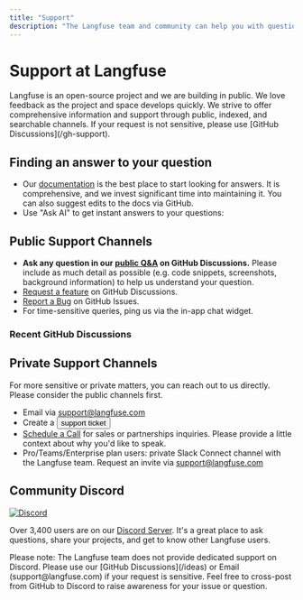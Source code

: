 ```yaml
---
title: "Support"
description: "The Langfuse team and community can help you with questions and issues."
---
```


# Support at Langfuse

<Callout type="info">
  Langfuse is an open-source project and we are building in public. We love
  feedback as the project and space develops quickly. We strive to offer
  comprehensive information and support through public, indexed, and searchable
  channels. If your request is not sensitive, please use [GitHub
  Discussions](/gh-support).
</Callout>

## Finding an answer to your question

- Our [documentation](/docs) is the best place to start looking for answers. It is comprehensive, and we invest significant time into maintaining it. You can also suggest edits to the docs via GitHub.
- Use "Ask AI" to get instant answers to your questions:


<div className="h-5" />
<InkeepEmbeddedChat />

## Public Support Channels

- **Ask any question in our [public Q&A](/gh-support) on GitHub Discussions.** Please include as much detail as possible (e.g. code snippets, screenshots, background information) to help us understand your question.
- [Request a feature](/ideas) on GitHub Discussions.
- [Report a Bug](/issues) on GitHub Issues.
- For time-sensitive queries, ping us via the in-app chat widget.

### Recent GitHub Discussions


<GhDiscussionsPreview defaultSort="recent" />

## Private Support Channels


For more sensitive or private matters, you can reach out to us directly. Please consider the public channels first.

- Email via support@langfuse.com
- Create a <button onClick={showChat} className="nextra-focus _text-primary-600 _underline hover:_no-underline _decoration-from-font [text-underline-position:from-font] cursor-pointer">support ticket</button>
- [Schedule a Call](/talk-to-us) for sales or partnerships inquiries. Please provide a little context about why you'd like to speak.
- Pro/Teams/Enterprise plan users: private Slack Connect channel with the Langfuse team. Request an invite via support@langfuse.com

## Community Discord

[![Discord](https://img.shields.io/discord/1111061815649124414?style=flat&logo=discord&logoColor=white)](/discord)

Over 3,400 users are on our [Discord Server](/discord). It's a great place to ask questions, share your projects, and get to know other Langfuse users.

<Callout type="info">
  Please note: The Langfuse team does not provide dedicated support on Discord.
  Please use our [GitHub Discussions](/ideas) or Email (support@langfuse.com) if
  your request is sensitive. Feel free to cross-post from GitHub to Discord to
  raise awareness for your issue or question.
</Callout>
